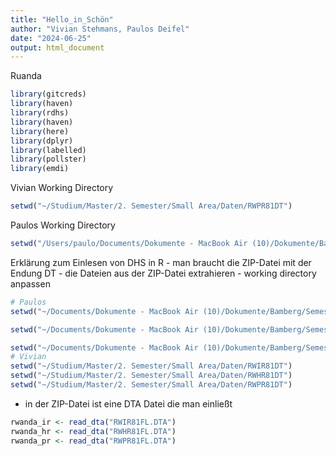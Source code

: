 ```yaml
---
title: "Hello_in_Schön"
author: "Vivian Stehmans, Paulos Deifel"
date: "2024-06-25"
output: html_document
---
```

Ruanda
```r
library(gitcreds)
library(haven)
library(rdhs)
library(haven)
library(here)
library(dplyr)
library(labelled) 
library(pollster)
library(emdi)
```
Vivian Working Directory
```r
setwd("~/Studium/Master/2. Semester/Small Area/Daten/RWPR81DT")
```
Paulos Working Directory
```r
setwd("/Users/paulo/Documents/Dokumente - MacBook Air (10)/Dokumente/Bamberg/Semester 2/Small Area Estimation/RW_2019-20_DHS_06172024_1312_215365")
```
Erklärung zum Einlesen von DHS in R
- man braucht die ZIP-Datei mit der Endung DT
- die Dateien aus der ZIP-Datei extrahieren
- working directory anpassen
```r
# Paulos
setwd("~/Documents/Dokumente - MacBook Air (10)/Dokumente/Bamberg/Semester 2/Small Area Estimation/RWIR81DT")

setwd("~/Documents/Dokumente - MacBook Air (10)/Dokumente/Bamberg/Semester 2/Small Area Estimation/RWHR81DT")

setwd("~/Documents/Dokumente - MacBook Air (10)/Dokumente/Bamberg/Semester 2/Small Area Estimation/RWPR81DT")
# Vivian
setwd("~/Studium/Master/2. Semester/Small Area/Daten/RWIR81DT")
setwd("~/Studium/Master/2. Semester/Small Area/Daten/RWHR81DT")
setwd("~/Studium/Master/2. Semester/Small Area/Daten/RWPR81DT")
```
- in der ZIP-Datei ist eine DTA Datei die man einließt
```r
rwanda_ir <- read_dta("RWIR81FL.DTA")
rwanda_hr <- read_dta("RWHR81FL.DTA")
rwanda_pr <- read_dta("RWPR81FL.DTA")
```